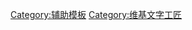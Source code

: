 {{Encourage
|title       = 维基文字工匠
|stripe      = 1
|bgcolor     = #008080 
|stripecolor = yellow
|fontcolor   = #DDFFDD
|align       = {{{align|right}}}
}}
{{Indicator|text=[[WP:文字編輯工作小組|<span style="display:inline-block; position:relative; width:25px; height:25px; line-height:25px; vertical-align:middle; text-align:center; border-radius:50%; background:#0BB; font-weight:bold"><span style="display:inline-block; position:absolute; top:0; left:0; width:100%; height:100%">{{Color|#FF0|文}}</span></span>]]}}
<includeonly></includeonly><noinclude>[[Category:辅助模板]]</noinclude>[[Category:维基文字工匠]]